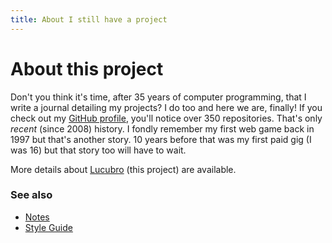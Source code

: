 ```yaml
---
title: About I still have a project
---
```




# About this project

Don't you think it's time, after 35 years of computer programming, that I write a journal detailing my projects? I do too and here we are, finally! If you check out my [GitHub profile](https://github.com/millette), you'll notice over 350 repositories. That's only _recent_ (since 2008) history. I fondly remember my first web game back in 1997 but that's another story. 10 years before that was my first paid gig (I was 16) but that story too will have to wait.

<Intro />

More details about [Lucubro](/first-post-lucubro/) (this project) are available.

### See also

- [Notes](/notes)
- [Style Guide](/style-guide)
